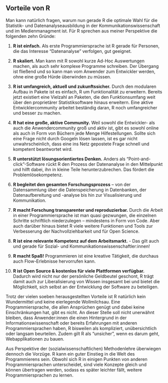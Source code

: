 ## Vorteile von R

Man kann natürlich fragen, warum nun gerade R die optimale Wahl für die Statistik- und Datenanalyseausbildung in der Kommunikationswissenschaft und im Medienmanagment ist. Für R sprechen aus meiner Perspektive die folgenden zehn Gründe:

1. **R ist einfach.** Als erste Programmiersprache ist R gerade für Personen, die das Interesse "Datenanalyse" verfolgen, gut geeignet.

2. **R skaliert.** Man kann mit R sowohl kurze Ad-Hoc Auswertungen machen, als auch sehr komplexe Programme schreiben. Der Übergang ist fließend und so kann man vom Anwender zum Entwickler werden, ohne eine große Hürde überwinden zu müssen.

3. **R ist umfangreich, aktuell und zukunftssicher.** Durch den modularen Aufbau in Pakete ist es einfach, R um Funktionalität zu erweitern. Bereits jetzt existiert eine Vielzahl an Paketen, die den Funktionsumfang weit über den proprietärer Statistiksoftware hinaus erweitern. Eine aktive Entwicklercommunity arbeitet beständig daran, R noch umfangreicher und besser zu machen. 

4. **R hat eine große, aktive Community.** Weil sowohl die Entwickler- als auch die Anwendercommunity groß und aktiv ist, gibt es sowohl online als auch in Form von Büchern jede Menge Hilfestellungen. Sollte sich eine Frage nicht durch Googeln lösen lassen, ist es gar nicht unwahrscheinlich, dass eine ins Netz gepostete Frage schnell und kompetent beantwortet wird.

5. **R unterstützt lösungsorientiertes Denken.** Anders als "Point-and-click"-Software rückt R den Prozess der Datenanalyse in den Mittelpunkt und hilft dabei, ihn in kleine Teile herunterzubrechen. Das fördert die Problemlösekompetenz. 

6. **R begleitet den gesamten Forschungsprozess** -- von der Datensammlung über die Datenspeicherung in Datenbanken, der Datenaufbereitung und -analyse bis hin zur Visualisierung und Kommunikation.

7. **R macht Forschung transparenter und reproduzierbar.** Durch die Arbeit in einer Programmiersprache ist man quasi gezwungen, die einzelnen Schritte schriftlich niederzulegen -- mindestens in Form von Code. Aber auch darüber hinaus bietet R viele weitere Funktionen und Tools zur Verbesserung der Nachvollziehbarkeit und für Open Science.

8. **R ist eine relevante Kompetenz auf dem Arbeitsmarkt.** - Das gilt auch und gerade für Sozial- und Kommunikationswissenschaftler:innen!

9. **R macht Spaß!** Programmieren ist eine kreative Tätigkeit, die durchaus auch Flow-Erlebnisse hervorrufen kann.

10. **R ist Open Source & kostenlos für viele Plattformen verfügbar.** Dadurch wird nicht nur der persönliche Geldbeutel geschont, R trägt damit auch zur Liberalisierung von Wissen insgesamt bei und bietet die Möglichkeit, sich selbst an der Entwicklung der Software zu beteiligen. 

Trotz der vielen soeben herausgestellten Vorteile ist R natürlich kein Wundermittel und keine eierlegende Wollmilchsau. Eine Programmiersprache, die allen Ansprüchen genügt und dabei keine Einschränkungen hat, gibt es nicht. An dieser Stelle soll nicht unerwähnt bleiben, dass Anwender:innen die einen Hintergrund in der Informationswissenschaft oder bereits Erfahrungen mit anderen Programmiersprachen haben, R bisweilen als kompliziert, unübersichtlich oder langsam beurteilen. Zudem gilt R als "unsicher", wenn es darum geht, Webapplikationen zu bauen.

Aus Perspektive der (sozialwissenschaftlichen) Methodenlehre überwiegen dennoch die Vorzüge. 
R kann ein guter Einstieg in die Welt des Programmierens sein. Obwohl sich R in einigen Punkten von anderen Programmiersprachen unterscheidet, sind viele Konzepte gleich und können übertragen werden, sodass es später leichter fällt, weitere Programmiersprachen zu lernen.
